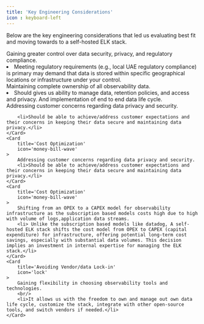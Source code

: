 ```yaml
---
title: 'Key Engineering Considerations'
icon : keyboard-left
---
```

Below are the key engineering considerations that led us evaluating best fit and moving towards to a self-hosted ELK stack.

<CardGroup cols={1}>
    <Card
        title='Enhanced Governance and Compliance'
        icon='users-between-lines'
    >
        Gaining greater control over data security, privacy, and regulatory compliance.
        <li>Meeting regulatory requirements (e.g., local UAE regulatory compliance) is primary may demand that data is stored within specific geographical locations or infrastructure under your control.</li>
    </Card>
    <Card
        title='Data Ownership and Control'
        icon='database'
    >
        Maintaining complete ownership of all observability data.
        <li>Should gives us ability to manage data, retention policies, and access and privacy. And implementation of end to end data life cycle.</li>
    </Card>
    <Card
        title='Meeting Customer Expectations'
        icon='user'
    >
        Addressing customer concerns regarding data privacy and security.

        <li>Should be able to achieve/address customer expectations and their concerns in keeping their data secure and maintaining data privacy.</li>
    </Card>
    <Card
        title='Cost Optimization'
        icon='money-bill-wave'
    >
        Addressing customer concerns regarding data privacy and security.
        <li>Should be able to achieve/address customer expectations and their concerns in keeping their data secure and maintaining data privacy.</li>
    </Card>
    <Card
        title='Cost Optimization'
        icon='money-bill-wave'
    >
        Shifting from an OPEX to a CAPEX model for observability infrastructure as the subscription based models costs high due to high with volume of logs,application data streams.
        <li> Unlike the subscription based models like datadog, A self-hosted ELK stack shifts the cost model from OPEX to CAPEX (capital expenditure) for infrastructure, offering potential long-term cost savings, especially with substantial data volumes. This decision implies an investment in internal expertise for managing the ELK stack.</li>
    </Card>
    <Card
        title='Avoiding Vendor/data Lock-in'
        icon='lock'
    >
        Gaining flexibility in choosing observability tools and technologies.
        <br/>
        <li>It allows us with the freedom to own and manage out own data life cycle, customize the stack, integrate with other open-source tools, and switch vendors if needed.</li>
    </Card>
</CardGroup>
